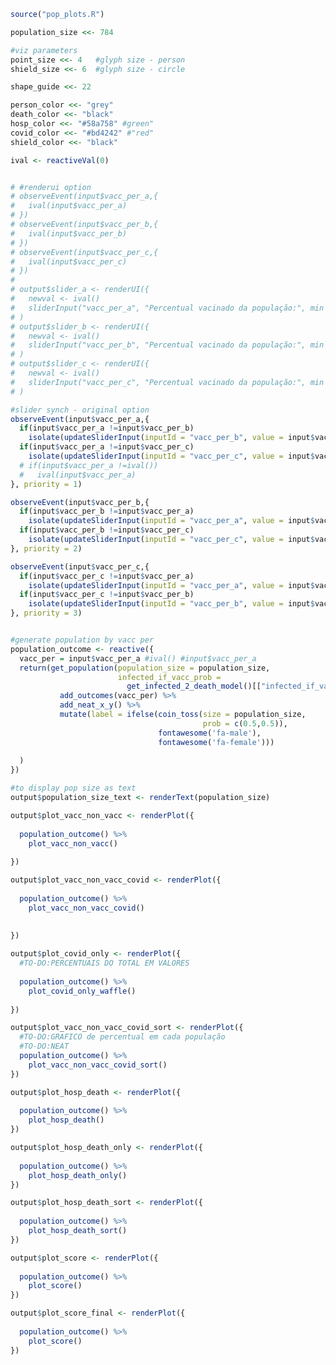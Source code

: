 
```r
source("pop_plots.R")

population_size <<- 784

#viz parameters
point_size <<- 4   #glyph size - person
shield_size <<- 6  #glyph size - circle

shape_guide <<- 22

person_color <<- "grey"
death_color <<- "black"
hosp_color <<- "#58a758" #green"
covid_color <<- "#bd4242" #"red"
shield_color <<- "black"

ival <- reactiveVal(0)


# #renderui option
# observeEvent(input$vacc_per_a,{
#   ival(input$vacc_per_a)
# })
# observeEvent(input$vacc_per_b,{
#   ival(input$vacc_per_b)
# })
# observeEvent(input$vacc_per_c,{
#   ival(input$vacc_per_c)
# })
# 
# output$slider_a <- renderUI({
#   newval <- ival()
#   sliderInput("vacc_per_a", "Percentual vacinado da população:", min = 0, max = 100, value = newval)}
# )
# output$slider_b <- renderUI({
#   newval <- ival()
#   sliderInput("vacc_per_b", "Percentual vacinado da população:", min = 0, max = 100, value = newval)}
# )
# output$slider_c <- renderUI({
#   newval <- ival()
#   sliderInput("vacc_per_c", "Percentual vacinado da população:", min = 0, max = 100, value = newval)}
# )

#slider synch - original option
observeEvent(input$vacc_per_a,{
  if(input$vacc_per_a !=input$vacc_per_b)
    isolate(updateSliderInput(inputId = "vacc_per_b", value = input$vacc_per_a))
  if(input$vacc_per_a !=input$vacc_per_c)
    isolate(updateSliderInput(inputId = "vacc_per_c", value = input$vacc_per_a))
  # if(input$vacc_per_a !=ival())
  #   ival(input$vacc_per_a)
}, priority = 1)

observeEvent(input$vacc_per_b,{
  if(input$vacc_per_b !=input$vacc_per_a)
    isolate(updateSliderInput(inputId = "vacc_per_a", value = input$vacc_per_b))
  if(input$vacc_per_b !=input$vacc_per_c)
    isolate(updateSliderInput(inputId = "vacc_per_c", value = input$vacc_per_b))
}, priority = 2)

observeEvent(input$vacc_per_c,{
  if(input$vacc_per_c !=input$vacc_per_a)
    isolate(updateSliderInput(inputId = "vacc_per_a", value = input$vacc_per_c))
  if(input$vacc_per_c !=input$vacc_per_b)
    isolate(updateSliderInput(inputId = "vacc_per_b", value = input$vacc_per_c))
}, priority = 3)


#generate population by vacc per
population_outcome <- reactive({
  vacc_per = input$vacc_per_a #ival() #input$vacc_per_a
  return(get_population(population_size = population_size, 
                        infected_if_vacc_prob = 
                          get_infected_2_death_model()[["infected_if_vacc_prob"]]) %>%
           add_outcomes(vacc_per) %>%
           add_neat_x_y() %>%
           mutate(label = ifelse(coin_toss(size = population_size, 
                                           prob = c(0.5,0.5)),
                                 fontawesome('fa-male'),
                                 fontawesome('fa-female')))
         
  )
})

#to display pop size as text
output$population_size_text <- renderText(population_size)

```

<!-- #PLOT VACC X N VACC -->
```r
output$plot_vacc_non_vacc <- renderPlot({
  
  population_outcome() %>% 
    plot_vacc_non_vacc()
  
})
```

<!-- #PLOT VACC X N VACC X COVID -->
```r
output$plot_vacc_non_vacc_covid <- renderPlot({
  
  population_outcome() %>% 
    plot_vacc_non_vacc_covid()
  
  
})
```

<!-- #PLOT COVID BAR -->
```r
output$plot_covid_only <- renderPlot({
  #TO-DO:PERCENTUAIS DO TOTAL EM VALORES
  
  population_outcome() %>%
    plot_covid_only_waffle()
  
})
```

<!-- #PLOT PERC NA POP  -->
```r
output$plot_vacc_non_vacc_covid_sort <- renderPlot({
  #TO-DO:GRAFICO de percentual em cada população
  #TO-DO:NEAT
  population_outcome() %>%
    plot_vacc_non_vacc_covid_sort()
})
```


<!-- #PLOT HOSP DEATH  -->
```r
output$plot_hosp_death <- renderPlot({
  
  population_outcome() %>%
    plot_hosp_death()
})
```

<!-- #PLOT HOSP DEATH ONLY  -->
```r
output$plot_hosp_death_only <- renderPlot({
  
  population_outcome() %>%
    plot_hosp_death_only()
})
```

<!-- #PLOT HOSP DEATH ONLY  -->
```r
output$plot_hosp_death_sort <- renderPlot({
  
  population_outcome() %>%
    plot_hosp_death_sort()
})
```
<!-- #SCORE PLOT  -->
```r
output$plot_score <- renderPlot({
  
  population_outcome() %>%
    plot_score()
})
```
<!-- #SCORE PLOT  -->
```r
output$plot_score_final <- renderPlot({
  
  population_outcome() %>%
    plot_score()
})
```
